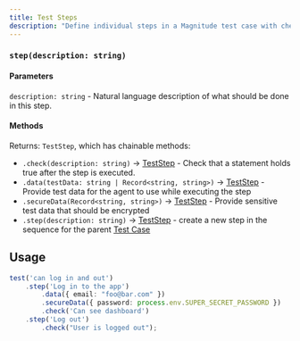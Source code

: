 ```yaml
---
title: Test Steps
description: "Define individual steps in a Magnitude test case with checks and test data."
---
```


### `step(description: string)`

#### Parameters

`description: string` - Natural language description of what should be done in this step.

#### Methods

Returns: `TestStep`, which has chainable methods:
- `.check(description: string)` -> [TestStep](./test-steps) - Check that a statement holds true after the step is executed.
- `.data(testData: string | Record<string, string>)` -> [TestStep](./test-steps) - Provide test data for the agent to use while executing the step
- `.secureData(Record<string, string>)` -> [TestStep](./test-steps) - Provide sensitive test data that should be encrypted
- `.step(description: string)` -> [TestStep](./test-steps) - create a new step in the sequence for the parent [Test Case](./test-cases)

## Usage

```typescript
test('can log in and out')
    .step('Log in to the app')
        .data({ email: "foo@bar.com" })
        .secureData({ password: process.env.SUPER_SECRET_PASSWORD })
        .check('Can see dashboard')
    .step('Log out')
        .check("User is logged out");
```

